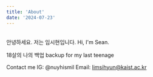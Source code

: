```yaml
---
title: 'About'
date: '2024-07-23'
---
```


<br/>
안녕하세요. 저는 임시현입니다.
Hi, I'm Sean.

18살의 나의 백업
backup for my last teenage

Contact me
IG: @nuyhismil
Email: limsihyun@kaist.ac.kr



